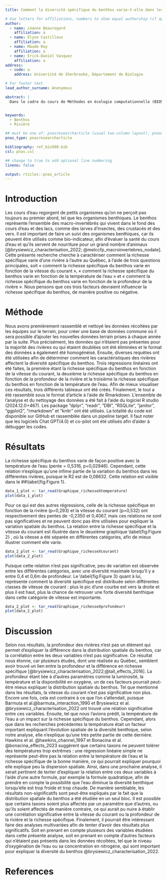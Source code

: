 ```yaml
---
title: Comment la diversité spécifique du benthos varie-t-elle dans les rivières du Québec?

# Use letters for affiliations, numbers to show equal authorship (if applicable) and to indicate the corresponding author
author:
  - name: Léanne Beauregard
    affiliation: a
  - name: Élyse Castilloux
    affiliation: a
  - name: Maude Roy
    affiliation: a
  - name: Erick-Daniel Vasquez
    affiliation: a
address:
  - code: a
    address: Univeristé de Sherbrooke, Département de Biologie

# For footer text
lead_author_surname: Anonymous

abstract: |
  Dans le cadre du cours de Méthodes en écologie computationnelle (BIO500) nous avons analysé les données de 43 rivières, récoltées entre 2016 et 2021, sur la biodiversité benthique sur les rivières du Québec. Plus précisément, nous avons cherché à comprendre comment la diversité spécifique du benthos varie en fonction de la vitesse du courant, de la profondeur de la rivière et de la température de l’eau. Contrairement à ce que nous pensions, les résultats démontrent que seule la température de l’eau affecte significativement la richesse spécifique du benthos, mais que ce facteur n’explique qu’une infime partie de sa variance spatiale.


keywords:
  - Benthos
  - Rivière

## must be one of: pnasresearcharticle (usual two-column layout), pnasmathematics (one column layout), or pnasinvited (invited submissions only)
pnas_type: pnasresearcharticle

bibliography: ref_bio500.bib
csl: pnas.csl

## change to true to add optional line numbering
lineno: false

output: rticles::pnas_article
---
```


Introduction 
========================================

Les cours d’eau regorgent de petits organismes qu’on ne perçoit pas toujours au premier abord, tel que les organismes benthiques. Le benthos représente l’ensemble des macro-invertébrés qui vivent dans le fond des cours d’eau et des lacs, comme des larves d’insectes, des crustacés et des vers. Il est important de faire un suivi des organismes benthiques, car ils peuvent être utilisés comme bio-indicateur, afin d’évaluer la santé du cours d’eau et qu’ils servent de nourriture pour un grand nombre d’animaux [@brysiewicz_characterisation_2022; @melccfp_macroinvertebres_nodate]. Cette présente recherche cherche à caractériser comment la richesse spécifique varie d’une rivière à l’autre au Québec, à l’aide de trois questions principales, soit « comment la richesse spécifique du benthos varie en fonction de la vitesse du courant », « comment la richesse spécifique du benthos varie en fonction de la température de l’eau » et « comment la richesse spécifique du benthos varie en fonction de la profondeur de la rivière ». Nous pensons que ces trois facteurs devraient influencer la richesse spécifique du benthos, de manière positive ou négative.

Méthode 
========================================
Nous avons premièrement rassemblé et nettoyé les données récoltées par les équipes sur le terrain, pour créer une base de données commune où il sera possible d'ajouter les nouvelles données terrain prises à chaque année par la suite. Plus précisément, les données qui n’étaient pas présentes pour la majorité des rivières ou qui étaient doublées ont été éliminées et le format des données a également été homogénéisé. Ensuite, diverses requêtes ont été utilisées afin de déterminer comment les caractéristiques des rivières affectent la diversité spécifique du benthos. Trois régressions linéaires ont été faites, la première étant la richesse spécifique du benthos en fonction de la vitesse du courant, la deuxième la richesse spécifique du benthos en fonction de la profondeur de la rivière et la troisième la richesse spécifique du benthos en fonction de la température de l’eau. Afin de mieux visualiser ces résultats, trois différents tableaux ont été créés. Finalement, le tout a été rassemblé sous le format d’article à l’aide de Rmarkdown. L’ensemble de l’analyse et du nettoyage des données a été fait à l’aide du logiciel R studio (2024.12.0+467). Les package "dplyr", "readr", "DBI", "RSQLite", "janitor", "ggplot2", "rmarkdown" et "knitr" ont été utilisés. La totalité du code est disponible sur GitHub et rassemblée dans un pipeline target. Il faut noter que les logiciels Chat GPT(4.0) et co-pilot ont été utilisés afin d’aider à débugger les codes.

Résultats 
========================================
La richesse spécifique du benthos varie de façon positive avec la température de l’eau (pente = 0,5316, p=0,02946). Cependant, cette relation n’explique qu’une infime partie de la variation du benthos dans les différentes rivières, puisque le R2 est de 0,08632. Cette relation est visible dans le ##\\label{fig:Figure 1}.

```R
data_1_plot <- tar_read(Graphique_richesseXtemperature)
plot(data_1_plot)
```


Pour ce qui est des autres régressions, celle de la richesse spécifique en fonction de la rivière (p=0,293) et la vitesse du courant (p=0,532) ont respectivement des pentes de -0,2350 et 0,4067, mais ces relations ne sont pas significatives et ne peuvent donc pas être utilisées pour expliquer la variation spatiale du benthos. La relation entre la richesse spécifique et la vitesse du courant est illustrée dans le deuxième graphique \\label{fig:Figure 2}
, où la vitesse a été séparée en différentes catégories, afin de mieux illustrer comment elle varie. 

```R
data_2_plot <- tar_read(Graphique_richesseXcourant)
plot(data_2_plot)
```

Puisque cette relation n’est pas significative, peu de variation est observée entre les différentes catégories, avec une diversité maximale lorsqu’il y a entre 0,4 et 0,6m de profondeur. Le \\label{fig:Figure 3}
quant à lui, représente comment la diversité spécifique est distribuée selon différentes classes de vitesse de courant : plus le pic d’une courbe est vers la droite et plus il est haut, plus la chance de retrouver une forte diversité benthique dans cette catégorie de vitesse est importante. 

```R
data_2_plot <- tar_read(Graphique_richesseXprofondeur)
plot(data_2_plot)
```


Discussion 
========================================
Selon nos résultats, la profondeur des rivières n’est pas un élément qui permet d’expliquer la différence dans la distribution spatiale du benthos, car la corrélation entre les deux variables n’est pas significative. Ce résultat nous étonne, car plusieurs études, dont une réalisée au Québec, semblent avoir trouvé un lien entre la profondeur et la différence en richesse spécifique [@brysiewicz_characterisation_2022;@tall_effects_2016]. La profondeur étant liée à d’autres paramètres comme la luminosité, la température et la disponibilité en oxygène, un de ces facteurs pourrait peut-être mieux expliquer la distribution spatiale du benthos.
Tel que mentionné dans les résultats, la vitesse du courant n’est pas significative non plus. Encore une fois, cela est contraire à ce que l’on s’attendait, puisque Barmuta et al.@barmuta_interaction_1990 et Brysiewicz et al. @brysiewicz_characterisation_2022 ont trouvé une relation significative entre ces variables. 
Ensuite, tel que nous l’avions prédit, la température de l’eau a un impact sur la richesse spécifique du benthos. Cependant, alors que dans les recherches précédentes la température était un facteur important expliquant l’évolution spatiale de la diversité benthique, selon notre analyse, elle n’explique qu’une très petite partie de cette dernière. Hawkins et al. @hawkins_channel_1997 et Bonacina et al. @bonacina_effects_2023 suggèrent que certains taxons ne peuvent tolérer des températures trop extrêmes : une régression linéaire simple ne représente peut-être pas la relation entre la température de l’eau et la richesse spécifique de la bonne manière, ce qui pourrait expliquer pourquoi elle explique peu la dispersion spatiale. Ainsi, dans une prochaine analyse, il serait pertinent de tenter d’expliquer la relation entre ces deux variables à l’aide d’une autre formule, par exemple la formule quadratique, afin de prendre en compte la possibilité que l’eau diminue la diversité benthique lorsqu’elle est trop froide et trop chaude. 
De manière semblable, les résultats non-significatifs sont peut-être expliqués par le fait que la distribution spatiale du benthos a été étudiée en un seul bloc. Il est possible que certains taxons soient plus affectés par un paramètre que d’autres, ou qu’ils soient affectés de manière contraire, ce qui aurait pu nuire à établir une corrélation significative entre la vitesse du courant ou la profondeur de la rivière et la richesse spécifique.
Finalement, il pourrait être intéressant faire des analyses multivariées afin de tenter d’avoir des résultats plus significatifs. Soit en prenant en compte plusieurs des variables étudiées dans cette présente analyse, soit en prenant en compte d’autres facteurs qui n’étaient pas présents dans les données récoltées, tel que le niveau d’oxygénation de l’eau ou sa concentration en nitrogène, qui sont important pour expliquer la diversité du benthos @brysiewicz_characterisation_2022. 


References {#references .unnumbered}
========================================



<!-- Leave these lines as they are at the end of your .Rmd file to ensure placement of methods & acknowledgements sections before the references-->
\showmatmethods
\showacknow
\pnasbreak
